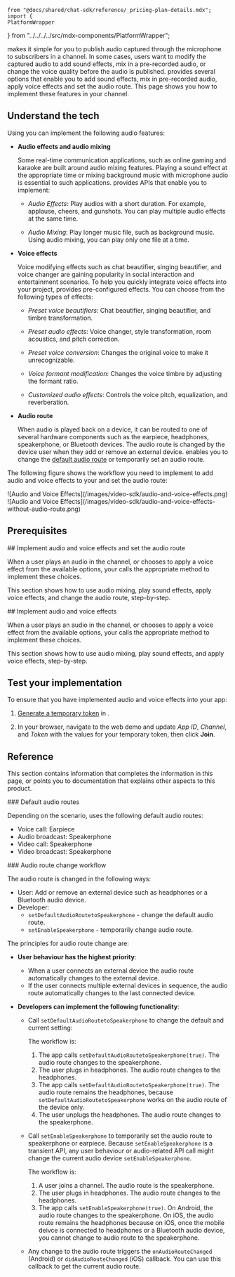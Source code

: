    from "@docs/shared/chat-sdk/reference/_pricing-plan-details.mdx"; import {
    PlatformWrapper
} from "../../../../src/mdx-components/PlatformWrapper";

<Vpd k="SDK" /> makes it simple for you to publish audio captured through the microphone to subscribers in a channel. In some cases, users want to modify the captured audio to add sound effects, mix in a pre-recorded audio, or change the voice quality before the audio is published. <Vpd k="SDK" /> provides several options that enable you to add sound effects, mix in pre-recorded audio, apply voice effects and set the audio route. This page shows you how to implement these features in your channel.


## Understand the tech

Using <Vpd k="SDK" /> you can implement the following audio features:

* **Audio effects and audio mixing**

    Some real-time communication applications, such as online gaming and karaoke are built around audio mixing features. Playing a sound effect at the appropriate time or mixing background music with microphone audio is essential to such applications. <Vpd k="SDK" /> provides APIs that enable you to implement:

    * _Audio Effects_: Play audios with a short duration. For example, applause, cheers, and gunshots. You can play multiple audio effects at the same time.

    * _Audio Mixing_: Play longer music file, such as background music. Using audio mixing, you can play only one file at a time.
      

* **Voice effects**

    Voice modifying effects such as chat beautifier, singing beautifier, and voice changer are gaining popularity in social interaction and entertainment scenarios. To help you quickly integrate voice effects into your project, <Vpd k="SDK" /> provides pre-configured effects. You can choose from the following types of effects:

    * _Preset voice beautifiers_: Chat beautifier, singing beautifier, and timbre transformation.

    * _Preset audio effects_: Voice changer, style transformation, room acoustics, and pitch correction.

    * _Preset voice conversion_: Changes the original voice to make it unrecognizable.

    * _Voice formant modification_: Changes the voice timbre by adjusting the formant ratio.

    * _Customized audio effects_: Controls the voice pitch, equalization, and reverberation.

<PlatformWrapper notAllowed="macos,windows">

* **Audio route**

    When audio is played back on a device, it can be routed to one of several hardware components such as the earpiece, headphones, speakerphone, or Bluetooth devices. The audio route is changed by the device user when they add or remove an external device. <Vpd k="SDK" /> enables you to change the [default audio route](#default-audio-routes) or temporarily set an audio route.

</PlatformWrapper>

The following figure shows the workflow you need to implement to add audio and voice effects to your <Vpl k="CLIENT" /> and set the audio route:

<PlatformWrapper notAllowed="macos,windows">
![Audio and Voice Effects](/images/video-sdk/audio-and-voice-effects.png)
</PlatformWrapper>
<PlatformWrapper platform="macos,windows" >
![Audio and Voice Effects](/images/video-sdk/audio-and-voice-effects-without-audio-route.png)
</PlatformWrapper>

## Prerequisites

<Prerequisites />

<PlatformWrapper notAllowed="macos,windows">
## Implement audio and voice effects and set the audio route

When a user plays an audio in the channel, or chooses to apply a voice effect from the available options, your <Vpl k="CLIENT" /> calls the appropriate <Vpd k="SDK" /> method to implement these choices.

This section shows how to use audio mixing, play sound effects, apply voice effects, and change the audio route, step-by-step.

</PlatformWrapper>
<PlatformWrapper platform="macos,windows" >
## Implement audio and voice effects

When a user plays an audio in the channel, or chooses to apply a voice effect from the available options, your <Vpl k="CLIENT" /> calls the appropriate <Vpd k="SDK" /> method to implement these choices.

This section shows how to use audio mixing, play sound effects, and apply voice effects, step-by-step.

</PlatformWrapper>

<ProjectImplement />


## Test your implementation

To ensure that you have implemented audio and voice effects into your app:

1. [Generate a temporary token](../reference/manage-agora-account#generate-a-temporary-token) in <Vg k="CONSOLE" /> .

2. In your browser, navigate to the <Link target="_blank" to="{{Global.DEMO_BASIC_VIDEO_CALL_URL}}"><Vg k="COMPANY" /> web demo</Link> and update _App ID_, _Channel_, and _Token_ with the values for your temporary token, then click **Join**.
<ProjectTest />

## Reference

This section contains information that completes the information in this page, or points you to documentation that explains other aspects to this product.

<PlatformWrapper notAllowed="macos,windows">
### Default audio routes

Depending on the scenario, <Vpd k="SDK" /> uses the following default audio routes:

* Voice call: Earpiece
* Audio broadcast: Speakerphone
* Video call: Speakerphone
* Video broadcast: Speakerphone
</PlatformWrapper>

<PlatformWrapper platform="android,ios">
### Audio route change workflow

The audio route is changed in the following ways:

- User: Add or remove an external device such as headphones or a Bluetooth audio device.
- Developer:
    - `setDefaultAudioRoutetoSpeakerphone` - change the default audio route.
    - `setEnableSpeakerphone` - temporarily change audio route.

The principles for audio route change are:

- **User behaviour has the highest priority**:

  - When a user connects an external device the audio route automatically changes to the external device.
  - If the user connects multiple external devices in sequence, the audio route automatically changes to the last connected device.

- **Developers can implement the following functionality**:

  - Call `setDefaultAudioRoutetoSpeakerphone` to change the default and current setting:

    The workflow is:
      1. The app calls `setDefaultAudioRoutetoSpeakerphone(true)`.
        The audio route changes to the speakerphone.
      4. The user plugs in headphones.
        The audio route changes to the headphones.
      5. The app calls `setDefaultAudioRoutetoSpeakerphone(true)`.
        The audio route remains the headphones, because `setDefaultAudioRoutetoSpeakerphone` works on the audio route of the device only.
      6. The user unplugs the headphones.
        The audio route changes to the speakerphone.

  - Call `setEnableSpeakerphone` to temporarily set the audio route to speakerphone or earpiece. Because `setEnableSpeakerphone` is a transient API, any user behaviour or audio-related API call might change the current audio device `setEnableSpeakerphone`.

    The workflow is:
    1. A user joins a channel.
      The audio route is the speakerphone.
    2. The user plugs in headphones.
      The audio route changes to the headphones.
    3. The app calls `setEnableSpeakerphone(true)`.
      On Android, the audio route changes to the speakerphone. On iOS, the audio route remains the headphones because on iOS, once the mobile deivce is connected to headphones or a Bluetooth audio device, you cannot change to audio route to the speakerphone.

  - Any change to the audio route triggers the `onAudioRouteChanged` (Android) or `didAudioRouteChanged` (iOS) callback. You can use this callback to get the current audio route.
</PlatformWrapper>

<Reference />
